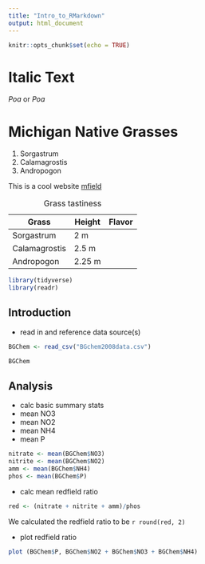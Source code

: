 ```yaml
---
title: "Intro_to_RMarkdown"
output: html_document
---
```


```r
knitr::opts_chunk$set(echo = TRUE)
```

# Italic Text

*Poa* or *Poa*

# Michigan Native Grasses

1.  Sorgastrum
2.  Calamagrostis
3.  Andropogon

This is a cool website [mfield](https://mfield.umich.edu)

| Grass         | Height | Flavor |
|---------------|--------|--------|
| Sorgastrum    | 2 m    |        |
| Calamagrostis | 2.5 m  |        |
| Andropogon    | 2.25 m |        |

: Grass tastiness

```r
library(tidyverse)
library(readr)
```
## Introduction

* read in and reference data source(s)

```r
BGChem <- read_csv("BGchem2008data.csv")

BGChem
```

## Analysis

* calc basic summary stats
 - mean NO3
 - mean NO2
 - mean NH4
 - mean P
```r

nitrate <- mean(BGChem$NO3)
nitrite <- mean(BGChem$NO2)
amm <- mean(BGChem$NH4)
phos <- mean(BGChem$P)

```

* calc mean redfield ratio
```r
red <- (nitrate + nitrite + amm)/phos
```

We calculated the redfield ratio to be `r round(red, 2)`

* plot redfield ratio

```r
plot (BGChem$P, BGChem$NO2 + BGChem$NO3 + BGChem$NH4)
```

